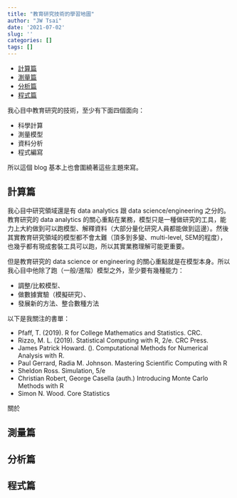 ```yaml
---
title: "教育研究技術的學習地圖"
author: "JW Tsai"
date: '2021-07-02'
slug: ''
categories: []
tags: []
---
```


- [計算篇]
- [測量篇]
- [分析篇]
- [程式篇]

我心目中教育研究的技術，至少有下面四個面向：

- 科學計算
- 測量模型
- 資料分析
- 程式編寫

所以這個 blog 基本上也會圍繞著這些主題來寫。



## 計算篇

我心目中研究領域還是有 data analytics 跟 data science/engineering 之分的。教育研究的 data analytics 的關心重點在業務，模型只是一種做研究的工具，能力上大約做到可以跑模型、解釋資料（大部分量化研究人員都能做到這邊）。然後其實教育研究領域的模型都不會太難（頂多到多變、multi-level, SEM的程度），也幾乎都有現成套裝工具可以跑，所以其實業務理解可能更重要。

但是教育研究的 data science or engineering 的關心重點就是在模型本身。所以我心目中他除了跑（一般/進階）模型之外，至少要有幾種能力：

- 調整/比較模型、
- 做數據實驗（模擬研究）、
- 發展新的方法、整合數種方法

以下是我關注的書單：

- Pfaff, T. (2019). R for College Mathematics and Statistics. CRC.
- Rizzo, M. L. (2019). Statistical Computing with R, 2/e. CRC Press.
- James Patrick Howard. (). Computational Methods for Numerical Analysis with R.
- Paul Gerrard, Radia M. Johnson. Mastering Scientific Computing with R 
- Sheldon Ross. Simulation, 5/e
- Christian Robert, George Casella (auth.) Introducing Monte Carlo Methods with R
- Simon N. Wood. Core Statistics


關於


## 測量篇


## 分析篇


## 程式篇










